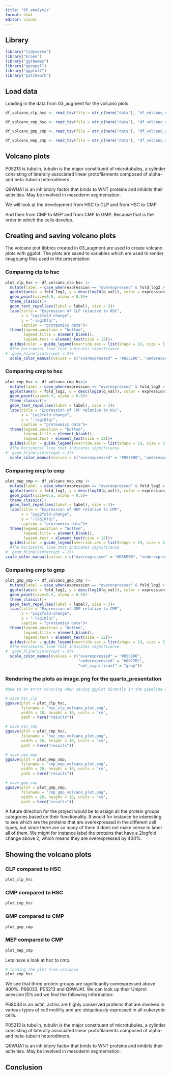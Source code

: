```yaml
---
title: "05_analysis"
format: html
editor: visual
---
```


## Library

```r
library("tidyverse")
library("broom")
library("ggthemes")
library("ggrepel")
library("ggplot2")
library("patchwork")
```

## Load data

Loading in the data from 03_augment for the volcano plots.

```r

df_volcano_clp_hsc <- read_tsv(file = str_c(here("data"), "df_volcano_clp_hsc.tsv.gz", sep = "/"))

df_volcano_cmp_hsc <- read_tsv(file = str_c(here("data"), "df_volcano_cmp_hsc.tsv.gz", sep = "/"))

df_volcano_gmp_cmp <- read_tsv(file = str_c(here("data"), "df_volcano_gmp_cmp.tsv.gz", sep = "/"))

df_volcano_mep_cmp <- read_tsv(file = str_c(here("data"), "df_volcano_mep_cmp.tsv.gz", sep = "/"))
```

## Volcano plots

P05213 is tubulin, tubulin is the major constituent of microtubules, a cylinder consisting of laterally associated linear protofilaments composed of alpha- and beta-tubulin heterodimers.

Q9WUA1 is an inhibitory factor that binds to WNT proteins and inhibits their activities. May be involved in mesoderm segmentation.

We will look at the development from HSC to CLP and from HSC to CMP.

And then from CMP to MEP and from CMP to GMP. Because that is the order in which the cells develop.

## Creating and saving volcano plots

The volcano plot tibbles created in 03_augment are used to create volcano plots with ggplot. The plots are saved to variables which are used to render image.png files used in the presentation

### Comparing clp to hsc

```r

plot_clp_hsc <- df_volcano_clp_hsc |>
  mutate(label = case_when(expression == "overexpressed" & fold_log2 > 2 ~ protein_groups,.default = "")) |>
  ggplot(aes(x = fold_log2, y = desc(log10(q_val)), color = expression))+
  geom_point(size=0.5, alpha = 0.5)+
  theme_classic()+
  geom_text_repel(aes(label = label), size = 3)+
  labs(title = "Expression of CLP relative to HSC",
       x = "Log2fold-change",
       y = "-log10(q)",
       caption = "proteomics data")+
  theme(legend.position = "bottom",
        legend.title = element_blank(),
        legend.text = element_text(size = 12))+
  guides(color = guide_legend(override.aes = list(shape = 19, size = 5, alpha = 1)))+
  #The horizontal line that indicates significance
#  geom_hline(yintercept = 2)+
  scale_color_manual(values = c("overexpressed" = "#D55E00", "underexpressed" = "#0072B2", "not_significant" = "gray"))
```

### Comparing cmp to hsc

```r
plot_cmp_hsc <- df_volcano_cmp_hsc|>
  mutate(label = case_when(expression == "overexpressed" & fold_log2 > 2 ~ protein_groups,.default = "")) |> 
  ggplot(aes(x = fold_log2, y = desc(log10(q_val)), color = expression))+
  geom_point(size=0.5, alpha = 0.5)+
  theme_classic()+
  geom_text_repel(aes(label = label), size = 3)+
  labs(title = "Expression of CMP relative to HSC",
       x = "Log2fold-change",
       y = "-log10(q)",
       caption = "proteomics data")+
  theme(legend.position = "bottom",
        legend.title = element_blank(),
        legend.text = element_text(size = 12))+
  guides(color = guide_legend(override.aes = list(shape = 19, size = 5, alpha = 1)))+
  #The horizontal line that indicates significance
#  geom_hline(yintercept = 2)+
  scale_color_manual(values = c("overexpressed" = "#D55E00", "underexpressed" = "#0072B2", "not_significant" = "gray"))
```

### Comparing mep to cmp

```r
plot_mep_cmp <- df_volcano_mep_cmp |>
  mutate(label = case_when(expression == "overexpressed" & fold_log2 > 2 ~ protein_groups,.default = "")) |> # creates a label if it is overexpressed
  ggplot(aes(x = fold_log2, y = desc(log10(q_val)), color = expression))+
  geom_point(size=0.5, alpha = 0.5)+
  theme_classic()+
  geom_text_repel(aes(label = label), size = 3)+
  labs(title = "Expression of MEP relative to CMP",
       x = "Log2fold-change",
       y = "-log10(q)",
       caption = "proteomics data")+
  theme(legend.position = "bottom",
        legend.title = element_blank(),
        legend.text = element_text(size = 12))+
  guides(color = guide_legend(override.aes = list(shape = 19, size = 5, alpha = 1)))+
  #The horizontal line that indicates significance
#  geom_hline(yintercept = 2)+
scale_color_manual(values = c("overexpressed" = "#D55E00", "underexpressed" = "#0072B2", "not_significant" = "gray"))
```

### Comparing cmp to gmp

```r
plot_gmp_cmp <- df_volcano_gmp_cmp |> 
  mutate(label = case_when(expression == "overexpressed" & fold_log2 > 2 ~ protein_groups,.default = "")) |>
  ggplot(aes(x = fold_log2, y = desc(log10(q_val)), color = expression))+
  geom_point(size=0.5, alpha = 0.5)+
  theme_classic()+
  geom_text_repel(aes(label = label), size = 3)+
  labs(title = "Expression of GMP relative to CMP",
       x = "Log2fold-change",
       y = "-log10(q)",
       caption = "proteomics data")+
  theme(legend.position = "bottom",
        legend.title = element_blank(),
        legend.text = element_text(size = 12))+
  guides(color = guide_legend(override.aes = list(shape = 19, size = 5, alpha = 1)))+
  #The horizontal line that indicates significance
#  geom_hline(yintercept = 2)+
  scale_color_manual(values = c("overexpressed" = "#D55E00",
                                "underexpressed" = "#0072B2",
                                "not_significant" = "gray"))

```

### Rendering the plots as image.png for the quarto_presentation

```r
#Due to an error occuring when saving ggplot directly in the pipeline of the latest plot which apparently is caused by a recent edit in ggplot2-3.3.4 the saving of plots is done separately.

# save hsc_clp
ggsave(plot = plot_clp_hsc,
       filename = "hsc_clp_volcano_plot.png",
       width = 20, height = 10, units = "cm",
       path = here("results"))

# save hsc_cmp
ggsave(plot = plot_cmp_hsc,
       filename = "hsc_cmp_volcano_plot.png",
       width = 20, height = 10, units = "cm",
       path = here("results"))

# save cmp_mep
ggsave(plot = plot_mep_cmp,
       filename = "cmp_mep_volcano_plot.png",
       width = 20, height = 10, units = "cm",
       path = here("results"))

# save gmp_cmp
ggsave(plot = plot_gmp_cmp,
       filename = "cmp_gmp_volcano_plot.png",
       width = 20, height = 10, units = "cm",
       path = here("results"))
```

A future direction for the project would be to assign all the protein groups categories based on their functionality. It would for instance be interesting to see which are the proteins that are overexpressed in the different cell types, but since there are so many of them it does not make sense to label all of them. We might for instance label the proteins that have a 2logfold change above 2, which means they are overexpressed by 400%.

## Showing the volcano plots

### CLP compared to HSC

```r
plot_clp_hsc
```

### CMP compared to HSC

```r
plot_cmp_hsc
```

### GMP compared to CMP

```r
plot_gmp_cmp
```

### MEP compared to CMP

```r
plot_mep_cmp
```

Lets have a look at hsc to cmp.

```r
# loading the plot from variable
plot_cmp_hsc
```

We see that three protein groups are significantly overexpressed above 400%. P68033, P05213 and Q9WUA1. We can look up their Uniprot acession ID's and we find the following information:

P68033 is an actin, actins are highly conserved proteins that are involved in various types of cell motility and are ubiquitously expressed in all eukaryotic cells.

P05213 is tubulin, tubulin is the major constituent of microtubules, a cylinder consisting of laterally associated linear protofilaments composed of alpha- and beta-tubulin heterodimers.

Q9WUA1 is an inhibitory factor that binds to WNT proteins and inhibits their activities. May be involved in mesoderm segmentation.

## Conclusion
